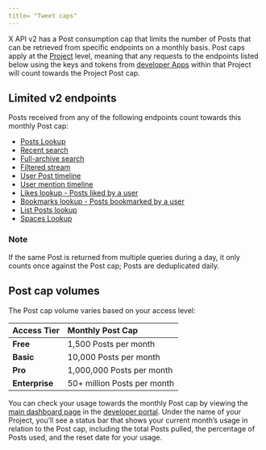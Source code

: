 ```yaml
---
title= "Tweet caps"
---
```


X API v2 has a Post consumption cap that limits the number of Posts that can be retrieved from specific endpoints on a monthly basis. Post caps apply at the [Project](/resources/fundamentals/projects) level, meaning that any requests to the endpoints listed below using the keys and tokens from [developer Apps](/resources/fundamentals/developer-apps) within that Project will count towards the Project Post cap.

## Limited v2 endpoints

Posts received from any of the following endpoints count towards this monthly Post cap:

- [Posts Lookup](/x-api/posts/lookup/introduction)
- [Recent search](/x-api/posts/counts/introduction)
- [Full-archive search](/x-api/posts/counts/introduction)
- [Filtered stream](/x-api/posts/filtered-stream)
- [User Post timeline](/x-api/posts/timelines)
- [User mention timeline](/x-api/posts/timelines)
- [Likes lookup - Posts liked by a user](/x-api/posts/likes)
- [Bookmarks lookup - Posts bookmarked by a user](/x-api/posts/bookmarks/introduction)
- [List Posts lookup](/x-api/lists/list-tweets/introduction)
- [Spaces Lookup](/x-api/spaces/lookup/introduction)

### Note

If the same Post is returned from multiple queries during a day, it only counts once against the Post cap; Posts are deduplicated daily.

## Post cap volumes

The Post cap volume varies based on your access level:

| Access Tier   | Monthly Post Cap                |
|:---------------|:---------------------------------|
| **Free**      | 1,500 Posts per month           |
| **Basic**     | 10,000 Posts per month          |
| **Pro**       | 1,000,000 Posts per month       |
| **Enterprise**| 50+ million Posts per month     |

You can check your usage towards the monthly Post cap by viewing the [main dashboard page](https://developer.x.com/content/developer-twitter/en/portal/dashboard) in the [developer portal](/resources/fundamentals/developer-portal). Under the name of your Project, you’ll see a status bar that shows your current month’s usage in relation to the Post cap, including the total Posts pulled, the percentage of Posts used, and the reset date for your usage.
